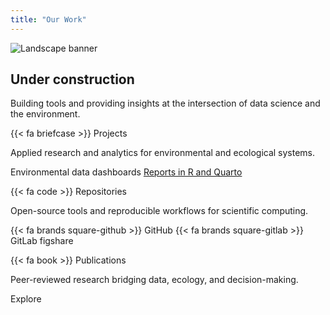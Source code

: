 ```yaml
---
title: "Our Work"
---
```


<div class="banner-container">
  <img src="images/alaska_sunset2.png" alt="Landscape banner" class="banner-img">
</div>

::: {.container .text-center .mx-auto style="max-width: 800px;"}

## **Under construction**

Building tools and providing insights at the intersection of data science and the environment.
:::

<div class="container mt-5">
<div class="row justify-content-center">

<!-- Card 1 -->
<div class="card bg-light mb-3">
<div class="card-header text-center fw-bold"> {{< fa briefcase >}}   Projects</div>
<div class="card-body text-center">
<p class="card-text">Applied research and analytics for environmental and ecological systems.</p>
<a class="btn btn-primary">Environmental data dashboards </a>
<a href="https://rpubs.com/gklarenberg/1212158" class="btn btn-primary" target="_blank">
Reports in R and Quarto  </a>
</div>
</div>

<!-- Card 2 -->
<div class="card bg-light mb-3">
<div class="card-header text-center fw-bold"> {{< fa code >}}   Repositories</div>
<div class="card-body text-center">
<p class="card-text">Open-source tools and reproducible workflows for scientific computing.</p>
<a  class="btn btn-primary"> {{< fa brands square-github >}} GitHub</a>
<a  class="btn btn-primary"> {{< fa brands square-gitlab >}} GitLab</a>
<a  class="btn btn-primary"> figshare</a>
</div>
</div>

<!-- Card 3 -->
<div class="card bg-light mb-3">
<div class="card-header text-center fw-bold"> {{< fa book >}}   Publications</div>
<div class="card-body text-center">
<p class="card-text">Peer-reviewed research bridging data, ecology, and decision-making.</p>
<a  class="btn btn-primary">Explore</a>
</div>
</div>

</div>
</div>


